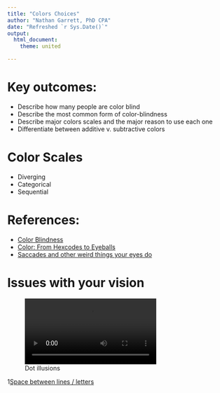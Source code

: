 ```yaml
--- 
title: "Colors Choices"
author: "Nathan Garrett, PhD CPA"
date: "Refreshed `r Sys.Date()`"
output: 
  html_document:
    theme: united

---
```


# Key outcomes:

- Describe how many people are color blind
- Describe the most common form of color-blindness
- Describe major colors scales and the major reason to use each one
- Differentiate between additive v. subtractive colors

# Color Scales

- Diverging
- Categorical
- Sequential

# References:

- [Color Blindness](https://www.theverge.com/23650428/colorblindness-design-ui-accessibility-wordle)
- [Color: From Hexcodes to Eyeballs](https://jamie-wong.com/post/color/)
- [Saccades and other weird things your eyes do](https://imgur.com/gallery/XNlmPi8)


# Issues with your vision

![Dot illusions](dv30-colors-illusion-dots.mp4)

1[Space between lines / letters](https://www.youtube.com/watch?si=faN_Tz3MJ9m6I3Em&v=JTKwpqE9fsc)
